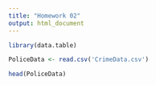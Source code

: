 ```yaml
---
title: "Homework 02"
output: html_document
---
```


```R

library(data.table)

PoliceData <- read.csv('CrimeData.csv')

head(PoliceData)


```